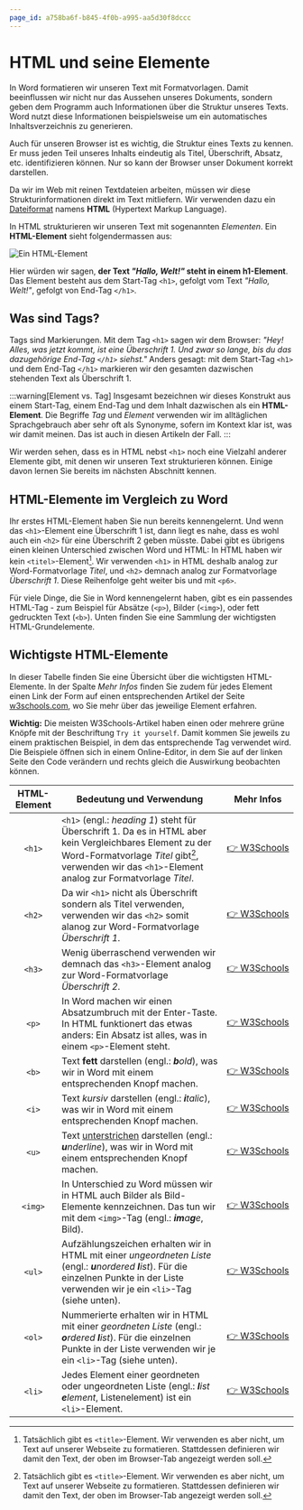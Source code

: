```yaml
---
page_id: a758ba6f-b845-4f0b-a995-aa5d30f8dccc
---
```

# HTML und seine Elemente
In Word formatieren wir unseren Text mit Formatvorlagen. Damit beeinflussen wir nicht nur das Aussehen unseres Dokuments, sondern geben dem Programm auch Informationen über die Struktur unseres Texts. Word nutzt diese Informationen beispielsweise um ein automatisches Inhaltsverzeichnis zu generieren.

Auch für unseren Browser ist es wichtig, die Struktur eines Texts zu kennen. Er muss jeden Teil unseres Inhalts eindeutig als Titel, Überschrift, Absatz, etc. identifizieren können. Nur so kann der Browser unser Dokument korrekt darstellen.

Da wir im Web mit reinen Textdateien arbeiten, müssen wir diese Strukturinformationen direkt im Text mitliefern. Wir verwenden dazu ein [Dateiformat](../HTML-CSS#dateiformat-statt-papierformat) namens **HTML** (Hypertext Markup Language).

In HTML strukturieren wir unseren Text mit sogenannten _Elementen_. Ein **HTML-Element** sieht folgendermassen aus:

![Ein HTML-Element](img/html-element.png)

Hier würden wir sagen, **der Text _"Hallo, Welt!"_ steht in einem h1-Element**. Das Element besteht aus dem Start-Tag `<h1>`, gefolgt vom Text _"Hallo, Welt!"_, gefolgt von End-Tag `</h1>`.

## Was sind Tags?
Tags sind Markierungen. Mit dem Tag `<h1>` sagen wir dem Browser: _"Hey! Alles, was jetzt kommt, ist eine Überschrift 1. Und zwar so lange, bis du das dazugehörige End-Tag `</h1>` siehst."_ Anders gesagt: mit dem Start-Tag `<h1>` und dem End-Tag `</h1>` markieren wir den gesamten dazwischen stehenden Text als Überschrift 1.

:::warning[Element vs. Tag]
Insgesamt bezeichnen wir dieses Konstrukt aus einem Start-Tag, einem End-Tag und dem Inhalt dazwischen als ein **HTML-Element**. Die Begriffe _Tag_ und _Element_ verwenden wir im alltäglichen Sprachgebrauch aber sehr oft als Synonyme, sofern im Kontext klar ist, was wir damit meinen. Das ist auch in diesen Artikeln der Fall.
:::

Wir werden sehen, dass es in HTML nebst `<h1>` noch eine Vielzahl anderer Elemente gibt, mit denen wir unseren Text strukturieren können. Einige davon lernen Sie bereits im nächsten Abschnitt kennen.

## HTML-Elemente im Vergleich zu Word
Ihr erstes HTML-Element haben Sie nun bereits kennengelernt. Und wenn das `<h1>`-Element eine Überschrift 1 ist, dann liegt es nahe, dass es wohl auch ein `<h2>` für eine Überschrift 2 geben müsste. Dabei gibt es übrigens einen kleinen Unterschied zwischen Word und HTML: In HTML haben wir kein `<titel>`-Element[^1]. Wir verwenden `<h1>` in HTML deshalb analog zur Word-Formatvorlage _Titel_, und `<h2>` demnach analog zur Formatvorlage _Überschrift 1_. Diese Reihenfolge geht weiter bis und mit `<p6>`.

Für viele Dinge, die Sie in Word kennengelernt haben, gibt es ein passendes HTML-Tag - zum Beispiel für Absätze (`<p>`), Bilder (`<img>`), oder fett gedruckten Text (`<b>`). Unten finden Sie eine Sammlung der wichtigsten HTML-Grundelemente.

## Wichtigste HTML-Elemente
In dieser Tabelle finden Sie eine Übersicht über die wichtigsten HTML-Elemente. In der Spalte _Mehr Infos_ finden Sie zudem für jedes Element einen Link der Form auf einen entsprechenden Artikel der Seite [w3schools.com](https://www.w3schools.com/), wo Sie mehr über das jeweilige Element erfahren.

**Wichtig:** Die meisten W3Schools-Artikel haben einen oder mehrere grüne Knöpfe mit der Beschriftung `Try it yourself`. Damit kommen Sie jeweils zu einem praktischen Beispiel, in dem das entsprechende Tag verwendet wird. Die Beispiele öffnen sich in einem Online-Editor, in dem Sie auf der linken Seite den Code verändern und rechts gleich die Auswirkung beobachten können.

| HTML-Element | Bedeutung und Verwendung                                                                                                                                                                                            | Mehr Infos                                                      |
|:------------:|---------------------------------------------------------------------------------------------------------------------------------------------------------------------------------------------------------------------|-----------------------------------------------------------------|
|    `<h1>`    | `<h1>` (engl.: _heading 1_) steht für  Überschrift 1. Da es in HTML aber kein Vergleichbares Element zu der Word-Formatvorlage _Titel_ gibt[^1], verwenden wir das `<h1>`-Element analog zur Formatvorlage _Titel_. | [👉&nbsp;W3Schools](https://www.w3schools.com/tags/tag_hn.asp)  |
|    `<h2>`    | Da wir `<h1>` nicht als Überschrift sondern als Titel verwenden, verwenden wir das `<h2>` somit alanog zur Word-Formatvorlage _Überschrift 1_.                                                                      | [👉&nbsp;W3Schools](https://www.w3schools.com/tags/tag_hn.asp)  |
|    `<h3>`    | Wenig überraschend verwenden wir demnach das `<h3>`-Element analog zur Word-Formatvorlage _Überschrift 2_.                                                                                                          | [👉&nbsp;W3Schools](https://www.w3schools.com/tags/tag_hn.asp)  |
|    `<p>`     | In Word machen wir einen Absatzumbruch mit der Enter-Taste. In HTML funktionert das etwas anders: Ein Absatz ist alles, was in einem `<p>`-Element steht.                                                           | [👉&nbsp;W3Schools](https://www.w3schools.com/tags/tag_p.asp)   |
|    `<b>`     | Text **fett** darstellen (engl.: _**b**old_), was wir in Word mit einem entsprechenden Knopf machen.                                                                                                                | [👉&nbsp;W3Schools](https://www.w3schools.com/tags/tag_b.asp)   |
|    `<i>`     | Text _kursiv_ darstellen (engl.: _**i**talic_), was wir in Word mit einem entsprechenden Knopf machen.                                                                                                              | [👉&nbsp;W3Schools](https://www.w3schools.com/tags/tag_i.asp)   |
|    `<u>`     | Text <u>unterstrichen</u> darstellen (engl.: _**u**nderline_), was wir in Word mit einem entsprechenden Knopf machen.                                                                                               | [👉&nbsp;W3Schools](https://www.w3schools.com/tags/tag_u.asp)   |
|   `<img>`    | In Unterschied zu Word müssen wir in HTML auch Bilder als Bild-Elemente kennzeichnen. Das tun wir mit dem `<img>`-Tag (engl.: _**im**a**g**e_, Bild).                                                               | [👉&nbsp;W3Schools](https://www.w3schools.com/tags/tag_img.asp) |
|    `<ul>`    | Aufzählungszeichen erhalten wir in HTML mit einer _ungeordneten Liste_ (engl.: _**u**nordered **l**ist_). Für die einzelnen Punkte in der Liste verwenden wir je ein `<li>`-Tag (siehe unten).                      | [👉&nbsp;W3Schools](https://www.w3schools.com/tags/tag_ul.asp)  |
|    `<ol>`    | Nummerierte erhalten wir in HTML mit einer _geordneten Liste_ (engl.: _**o**rdered **l**ist_). Für die einzelnen Punkte in der Liste verwenden wir je ein `<li>`-Tag (siehe unten).                                 | [👉&nbsp;W3Schools](https://www.w3schools.com/tags/tag_ol.asp)  |
|    `<li>`    | Jedes Element einer geordneten oder ungeordneten Liste (engl.: _**l**ist **e**lement_, Listenelement) ist ein `<li>`-Element.                                                                                       | [👉&nbsp;W3Schools](https://www.w3schools.com/tags/tag_li.asp)  |

[^1]: Tatsächlich gibt es `<title>`-Element. Wir verwenden es aber nicht, um Text auf unserer Webseite zu formatieren. Stattdessen definieren wir damit den Text, der oben im Browser-Tab angezeigt werden soll.
